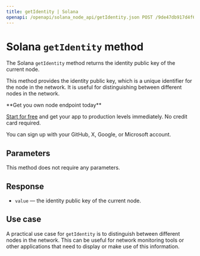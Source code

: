---
title: getIdentity | Solana
openapi: /openapi/solana_node_api/getIdentity.json POST /9de47db917d4f69168e3fed02217d15b
---

# Solana `getIdentity` method

The Solana `getIdentity` method returns the identity public key of the current node.

This method provides the identity public key, which is a unique identifier for the node in the network. It is useful for distinguishing between different nodes in the network.

<Check>
**Get you own node endpoint today**

[Start for free](https://console.chainstack.com/) and get your app to production levels immediately. No credit card required.

You can sign up with your GitHub, X, Google, or Microsoft account.
</Check>


## Parameters

This method does not require any parameters.

## Response

* `value` — the identity public key of the current node.

## Use case

A practical use case for `getIdentity` is to distinguish between different nodes in the network. This can be useful for network monitoring tools or other applications that need to display or make use of this information.
